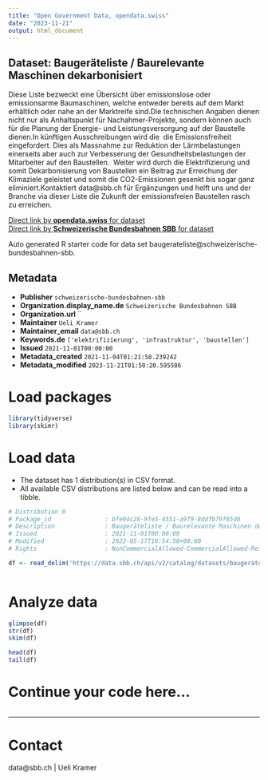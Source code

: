 ```yaml
---
title: "Open Government Data, opendata.swiss"
date: "2023-11-21"
output: html_document
---
```


## Dataset: Baugeräteliste / Baurelevante Maschinen dekarbonisiert

Diese Liste bezweckt eine Übersicht über emissionslose oder emissionsarme Baumaschinen, welche entweder bereits auf dem Markt erhältlich oder nahe an der Marktreife sind.Die technischen Angaben dienen nicht nur als Anhaltspunkt für Nachahmer-Projekte, sondern können auch für die Planung der Energie- und Leistungsversorgung auf der Baustelle dienen.In künftigen Ausschreibungen wird die  die Emissionsfreiheit eingefordert. Dies als Massnahme zur Reduktion der Lärmbelastungen einerseits aber auch zur Verbesserung der Gesundheitsbelastungen der Mitarbeiter auf den Baustellen.  Weiter wird durch die Elektrifizierung und somit Dekarbonisierung von Baustellen ein Beitrag zur Erreichung der Klimaziele geleistet und somit die CO2-Emissionen gesenkt bis sogar ganz eliminiert.Kontaktiert data@sbb.ch für Ergänzungen und helft uns und der Branche via dieser Liste die Zukunft der emissionsfreien Baustellen rasch zu erreichen.

[Direct link by **opendata.swiss** for dataset](https://opendata.swiss/de/dataset/construction-equipment-list-construction-relevant-machines-decarbonised)<br>
[Direct link by **Schweizerische Bundesbahnen SBB** for dataset](https://data.sbb.ch/explore/dataset/baugerateliste/)

Auto generated R starter code for data set baugerateliste@schweizerische-bundesbahnen-sbb.

## Metadata

- **Publisher** `schweizerische-bundesbahnen-sbb`
- **Organization.display_name.de** `Schweizerische Bundesbahnen SBB`
- **Organization.url** ``
- **Maintainer** `Ueli Kramer`
- **Maintainer_email** `data@sbb.ch`
- **Keywords.de** `['elektrifizierung', 'infrastruktur', 'baustellen']`
- **Issued** `2021-11-01T00:00:00`
- **Metadata_created** `2021-11-04T01:21:58.239242`
- **Metadata_modified** `2023-11-21T01:50:20.595586`


# Load packages

```r

library(tidyverse)
library(skimr)

```

# Load data

-   The dataset has 1 distribution(s) in CSV format.
-   All available CSV distributions are listed below and can be read into a tibble.

```r

# Distribution 0
# Package_id               : bfe04c28-9fe5-4551-a9f9-8ddfb79f65d8
# Description              : Baugeräteliste / Baurelevante Maschinen dekarbonisiert (csv)
# Issued                   : 2021-11-01T00:00:00
# Modified                 : 2022-05-17T16:54:58+00:00
# Rights                   : NonCommercialAllowed-CommercialAllowed-ReferenceRequired

df <- read_delim('https://data.sbb.ch/api/v2/catalog/datasets/baugerateliste/exports/csv')



```

# Analyze data

```r

glimpse(df)
str(df)
skim(df)

head(df)
tail(df)

```

# Continue your code here...

```r

```

------------------------------------------------------------------------

# Contact

data@sbb.ch | Ueli Kramer
